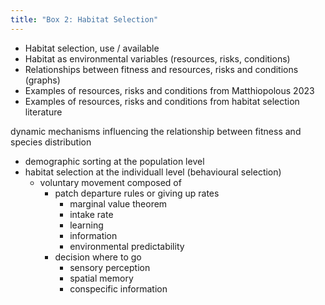 ```yaml
---
title: "Box 2: Habitat Selection"
---
```



- Habitat selection, use /  available
- Habitat as environmental variables (resources, risks, conditions)
- Relationships between fitness and resources, risks and conditions (graphs)
- Examples of resources, risks and conditions from Matthiopolous 2023
- Examples of resources, risks and conditions from habitat selection literature


dynamic mechanisms influencing the relationship between fitness and species distribution

- demographic sorting at the population level
- habitat selection at the individuall level (behavioural selection)
    - voluntary movement composed of 
        - patch departure rules or giving up rates
            - marginal value theorem
            - intake rate
            - learning
            - information
            - environmental predictability
        - decision where to go
            - sensory perception
            - spatial memory
            - conspecific information


    


